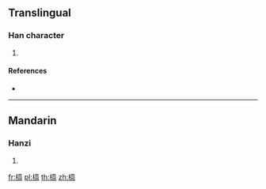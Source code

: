 ==Translingual==

===Han character===
{{Han char|rn=75|rad=木|as=12|sn=16|four=50917|canj=DYIT}}

# {{defn|Han|sort=木12}}

====References====
* {{Han ref|kx=0552.090|dkj=15505|dj=0941.010|hdz=21295.050|uh=6A40|ud=27200|bh=E5DF|bd=58847}}

----

==Mandarin==

===Hanzi===
{{cmn-hanzi|pin=[[xī]] ([[xi1]])|wg=hsi<sup>1</sup>}}

# {{defn|lang=cmn|sort=木12}}

[[fr:橀]]
[[pl:橀]]
[[th:橀]]
[[zh:橀]]